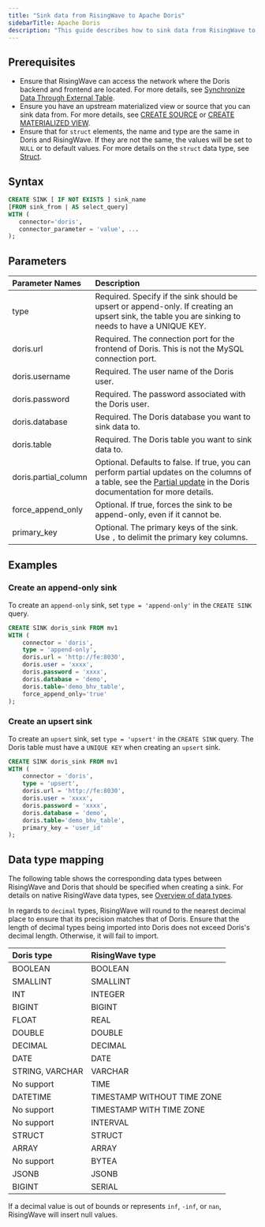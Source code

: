 ```yaml
---
title: "Sink data from RisingWave to Apache Doris"
sidebarTitle: Apache Doris
description: "This guide describes how to sink data from RisingWave to Apache Doris. Apache Doris is an open-source real-time data warehouse suitable for online analytical processing (OLAP). For more information, see [Apache Doris](https://doris.apache.org)."
---
```


## Prerequisites

* Ensure that RisingWave can access the network where the Doris backend and frontend are located. For more details, see [Synchronize Data Through External Table](https://doris.apache.org/docs/dev/data-operate/import/import-scenes/external-table-load/).
* Ensure you have an upstream materialized view or source that you can sink data from. For more details, see [CREATE SOURCE](/docs/current/sql-create-source/) or [CREATE MATERIALIZED VIEW](/docs/current/sql-create-mv/).
* Ensure that for `struct` elements, the name and type are the same in Doris and RisingWave. If they are not the same, the values will be set to `NULL` or to default values. For more details on the `struct` data type, see [Struct](/docs/current/data-type-struct/).

## Syntax

```sql
CREATE SINK [ IF NOT EXISTS ] sink_name
[FROM sink_from | AS select_query]
WITH (
   connector='doris',
   connector_parameter = 'value', ...
);
```

## Parameters

| Parameter Names       | Description                                                                                                                                                                                                                                                          |
| :-------------------- | :------------------------------------------------------------------------------------------------------------------------------------------------------------------------------------------------------------------------------------------------------------------- |
| type                  | Required. Specify if the sink should be upsert or append-only. If creating an upsert sink, the table you are sinking to needs to have a UNIQUE KEY.                                                                                                                  |
| doris.url             | Required. The connection port for the frontend of Doris. This is not the MySQL connection port.                                                                                                                                                                      |
| doris.username        | Required. The user name of the Doris user.                                                                                                                                                                                                                           |
| doris.password        | Required. The password associated with the Doris user.                                                                                                                                                                                                               |
| doris.database        | Required. The Doris database you want to sink data to.                                                                                                                                                                                                               |
| doris.table           | Required. The Doris table you want to sink data to.                                                                                                                                                                                                                  |
| doris.partial\_column | Optional. Defaults to false. If true, you can perform partial updates on the columns of a table, see the [Partial update](https://doris.apache.org/docs/2.0/data-operate/update/update-of-unique-model/#partial-update) in the Doris documentation for more details. |
| force\_append\_only   | Optional. If true, forces the sink to be append-only, even if it cannot be.                                                                                                                                                                                          |
| primary\_key          | Optional. The primary keys of the sink. Use `,` to delimit the primary key columns.                                                                                                                                                                                  |

## Examples

### Create an append-only sink

To create an `append-only` sink, set `type = 'append-only'` in the `CREATE SINK` query.

```sql
CREATE SINK doris_sink FROM mv1
WITH (
    connector = 'doris',
    type = 'append-only',
    doris.url = 'http://fe:8030',
    doris.user = 'xxxx',
    doris.password = 'xxxx',
    doris.database = 'demo',
    doris.table='demo_bhv_table',
    force_append_only='true'
);
```

### Create an upsert sink

To create an `upsert` sink, set `type = 'upsert'` in the `CREATE SINK` query. The Doris table must have a `UNIQUE KEY` when creating an `upsert` sink.

```sql
CREATE SINK doris_sink FROM mv1
WITH (
    connector = 'doris',
    type = 'upsert',
    doris.url = 'http://fe:8030',
    doris.user = 'xxxx',
    doris.password = 'xxxx',
    doris.database = 'demo',
    doris.table='demo_bhv_table',
    primary_key = 'user_id'
);
```

## Data type mapping

The following table shows the corresponding data types between RisingWave and Doris that should be specified when creating a sink. For details on native RisingWave data types, see [Overview of data types](/docs/current/sql-data-types/).

In regards to `decimal` types, RisingWave will round to the nearest decimal place to ensure that its precision matches that of Doris. Ensure that the length of decimal types being imported into Doris does not exceed Doris's decimal length. Otherwise, it will fail to import.

| Doris type      | RisingWave type             |
| :-------------- | :-------------------------- |
| BOOLEAN         | BOOLEAN                     |
| SMALLINT        | SMALLINT                    |
| INT             | INTEGER                     |
| BIGINT          | BIGINT                      |
| FLOAT           | REAL                        |
| DOUBLE          | DOUBLE                      |
| DECIMAL         | DECIMAL                     |
| DATE            | DATE                        |
| STRING, VARCHAR | VARCHAR                     |
| No support      | TIME                        |
| DATETIME        | TIMESTAMP WITHOUT TIME ZONE |
| No support      | TIMESTAMP WITH TIME ZONE    |
| No support      | INTERVAL                    |
| STRUCT          | STRUCT                      |
| ARRAY           | ARRAY                       |
| No support      | BYTEA                       |
| JSONB           | JSONB                       |
| BIGINT          | SERIAL                      |

If a decimal value is out of bounds or represents `inf`, `-inf`, or `nan`, RisingWave will insert null values.